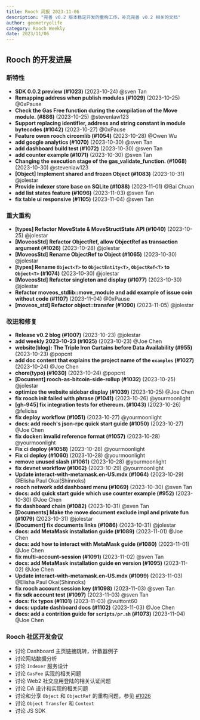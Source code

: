```yaml
---
title: Rooch 周报 2023-11-06
description: "完善 v0.2 版本稳定开发的重构工作，补充完善 v0.2 相关的文档"
author: geometryolife
category: Rooch Weekly
date: 2023/11/06
---
```



<PostHeader />

## Rooch 的开发进展

### 新特性

- **SDK  0.0.2 preview (#1023)** (2023-10-24) @sven Tan
- **Remapping address when publish modules (#1029)** (2023-10-25) @0xPause
- **Check the Gas Free function during the compilation of the Move module. (#886)** (2023-10-25) @stevenlaw123
- **Support replacing identifier, address and string constant in module bytecodes (#1042)** (2023-10-27) @0xPause
- **Feature owen rooch circomlib (#1054)** (2023-10-28) @Owen Wu
- **add google analytics (#1070)** (2023-10-30) @sven Tan
- **add dashboard build test (#1072)** (2023-10-30) @sven Tan
- **add counter example (#1071)** (2023-10-30) @sven Tan
- **Changing the execution stage of the gas_validate_function. (#1068)** (2023-10-30) @stevenlaw123
- **[Object] Implement shared and frozen Object (#1083)** (2023-10-31) @jolestar
- **Provide indexer store base on SQLite (#1088)** (2023-11-01) @Bai Chuan
- **add list states feature (#1096)** (2023-11-03) @sven Tan
- **fix table ui responsive (#1105)** (2023-11-04) @sven Tan

### 重大重构

- **[types] Refactor MoveState & MoveStructState API (#1040)** (2023-10-25) @jolestar
- **[MoveosStd] Refactor ObjectRef, allow ObjectRef as transaction argument (#1026)** (2023-10-28) @jolestar
- **[MoveosStd] Rename ObjectRef to Object (#1065)** (2023-10-30) @jolestar
- **[types] Rename `Object<T>` to `ObjectEntity<T>`, `ObjectRef<T>` to `Object<T>` (#1074)** (2023-10-30) @jolestar
- **[MoveosStd] Refactor singleton and display (#1077)** (2023-10-30) @jolestar
- **Refactor moveos_stdlib::move_module and add example of issue coin without code (#1107)** (2023-11-04) @0xPause
- **[moveos_std] Refactor object::transfer (#1090)** (2023-11-05) @jolestar

### 改进和修复

- **Release v0.2 blog (#1007)** (2023-10-23) @jolestar
- **add weekly 2023-10-23 (#1025)** (2023-10-23) @Joe Chen
- **website(blog): The Triple Iron Curtains before Data Availability (#955)** (2023-10-23) @popcnt
- **add doc content that explains the project name of the `examples` (#1027)** (2023-10-24) @Joe Chen
- **chore(typo) (#1030)** (2023-10-24) @popcnt
- **[Document] rooch-as-bitcoin-side-rollup (#1032)** (2023-10-25) @jolestar
- **optimize the website sidebar display (#1039)** (2023-10-25) @Joe Chen
- **fix rooch init failed with phrase (#1041)** (2023-10-26) @yourmoonlight
- **[gh-945] fix integration tests for ethereum. (#1043)** (2023-10-26) @feliciss
- **fix deploy workflow (#1051)** (2023-10-27) @yourmoonlight
- **docs: add rooch's json-rpc quick start guide (#1050)** (2023-10-27) @Joe Chen
- **fix docker: invalid reference format (#1057)** (2023-10-28) @yourmoonlight
- **Fix ci deploy (#1058)** (2023-10-28) @yourmoonlight
- **Fix ci deploy (#1060)** (2023-10-28) @yourmoonlight
- **remove unused slash (#1061)** (2023-10-28) @yourmoonlight
- **fix devnet workflow (#1062)** (2023-10-29) @yourmoonlight
- **Update interact-with-metamask.en-US.mdx (#1064)** (2023-10-29) @Elisha Paul Okai(Shinnoks)
- **rooch network add dashboard menu (#1069)** (2023-10-30) @sven Tan
- **docs: add quick start guide which use counter example (#952)** (2023-10-30) @Joe Chen
- **fix dashboard chain (#1082)** (2023-10-31) @sven Tan
- **[Documents] Make the move document exclude impl and private fun (#1079)** (2023-10-31) @jolestar
- **[Document] fix documents links (#1086)** (2023-10-31) @jolestar
- **docs: add MetaMask installation guide (#1089)** (2023-11-01) @Joe Chen
- **docs: add how to interact with MetaMask guide (#1080)** (2023-11-01) @Joe Chen
- **fix multi-account-session (#1091)** (2023-11-02) @sven Tan
- **docs: add MetaMask installation guide en version (#1095)** (2023-11-02) @Joe Chen
- **Update interact-with-metamask.en-US.mdx (#1099)** (2023-11-03) @Elisha Paul Okai(Shinnoks)
- **fix rooch account session key (#1098)** (2023-11-03) @sven Tan
- **fix sdk account test (#1097)** (2023-11-03) @sven Tan
- **docs: fix typos (#1101)** (2023-11-03) @vuittont60
- **docs: update dashboard docs (#1102)** (2023-11-03) @Joe Chen
- **docs: add a contrition guide for `scripts/pr.sh` (#1073)** (2023-11-04) @Joe Chen

### Rooch 社区开发会议

- 讨论 Dashboard 主页链接跳转，计数器例子
- 讨论网站数据分析
- 讨论 `Indexer` 服务设计
- 讨论 `GasFee` 实现的相关问题
- 讨论 Web2 社交应用登陆的相关认证问题
- 讨论 DA 设计和实现的相关问题
- 讨论和分享 `Object` 和 `ObjectRef` 的重构问题，参见 [#1026](https://github.com/rooch-network/rooch/pull/1026)
- 讨论 `Object Transfer` 和 `Context`
- 讨论 JS SDK
